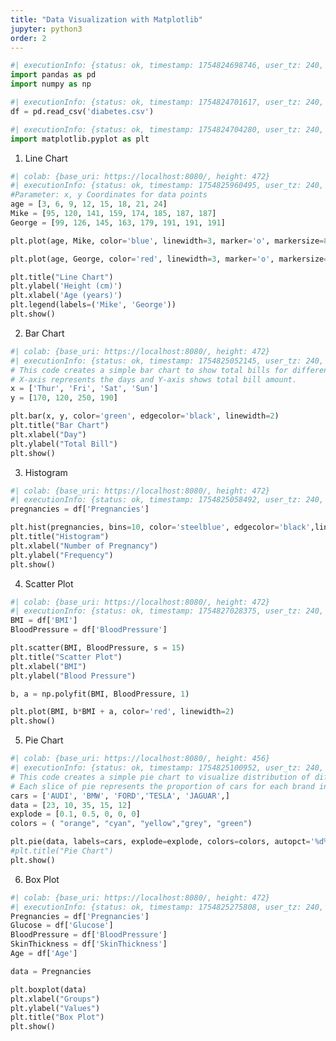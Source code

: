```yaml
---
title: "Data Visualization with Matplotlib"
jupyter: python3
order: 2
---
```


```python
#| executionInfo: {status: ok, timestamp: 1754824698746, user_tz: 240, elapsed: 416, user: {displayName: Xuebin Yang, userId: '18047631927912204745'}}
import pandas as pd
import numpy as np
```

```python
#| executionInfo: {status: ok, timestamp: 1754824701617, user_tz: 240, elapsed: 46, user: {displayName: Xuebin Yang, userId: '18047631927912204745'}}
df = pd.read_csv('diabetes.csv')
```

```python
#| executionInfo: {status: ok, timestamp: 1754824704280, user_tz: 240, elapsed: 8, user: {displayName: Xuebin Yang, userId: '18047631927912204745'}}
import matplotlib.pyplot as plt
```

1. Line Chart

```python
#| colab: {base_uri: https://localhost:8080/, height: 472}
#| executionInfo: {status: ok, timestamp: 1754825960495, user_tz: 240, elapsed: 413, user: {displayName: Xuebin Yang, userId: '18047631927912204745'}}
#Parameter: x, y Coordinates for data points
age = [3, 6, 9, 12, 15, 18, 21, 24]
Mike = [95, 120, 141, 159, 174, 185, 187, 187]
George = [99, 126, 145, 163, 179, 191, 191, 191]

plt.plot(age, Mike, color='blue', linewidth=3, marker='o', markersize=8, linestyle='--')

plt.plot(age, George, color='red', linewidth=3, marker='o', markersize=8, linestyle='--')

plt.title("Line Chart")
plt.ylabel('Height (cm)')
plt.xlabel('Age (years)')
plt.legend(labels=('Mike', 'George'))
plt.show()
```

2. Bar Chart

```python
#| colab: {base_uri: https://localhost:8080/, height: 472}
#| executionInfo: {status: ok, timestamp: 1754825052145, user_tz: 240, elapsed: 251, user: {displayName: Xuebin Yang, userId: '18047631927912204745'}}
# This code creates a simple bar chart to show total bills for different days.
# X-axis represents the days and Y-axis shows total bill amount.
x = ['Thur', 'Fri', 'Sat', 'Sun']
y = [170, 120, 250, 190]

plt.bar(x, y, color='green', edgecolor='black', linewidth=2)
plt.title("Bar Chart")
plt.xlabel("Day")
plt.ylabel("Total Bill")
plt.show()
```

3. Histogram

```python
#| colab: {base_uri: https://localhost:8080/, height: 472}
#| executionInfo: {status: ok, timestamp: 1754825058492, user_tz: 240, elapsed: 464, user: {displayName: Xuebin Yang, userId: '18047631927912204745'}}
pregnancies = df['Pregnancies']

plt.hist(pregnancies, bins=10, color='steelblue', edgecolor='black',linestyle='--')
plt.title("Histogram")
plt.xlabel("Number of Pregnancy")
plt.ylabel("Frequency")
plt.show()
```

4. Scatter Plot

```python
#| colab: {base_uri: https://localhost:8080/, height: 472}
#| executionInfo: {status: ok, timestamp: 1754827028375, user_tz: 240, elapsed: 236, user: {displayName: Xuebin Yang, userId: '18047631927912204745'}}
BMI = df['BMI']
BloodPressure = df['BloodPressure']

plt.scatter(BMI, BloodPressure, s = 15)
plt.title("Scatter Plot")
plt.xlabel("BMI")
plt.ylabel("Blood Pressure")

b, a = np.polyfit(BMI, BloodPressure, 1)

plt.plot(BMI, b*BMI + a, color='red', linewidth=2)
plt.show()
```

5. Pie Chart

```python
#| colab: {base_uri: https://localhost:8080/, height: 456}
#| executionInfo: {status: ok, timestamp: 1754825100952, user_tz: 240, elapsed: 329, user: {displayName: Xuebin Yang, userId: '18047631927912204745'}}
# This code creates a simple pie chart to visualize distribution of different car brands.
# Each slice of pie represents the proportion of cars for each brand in the dataset.
cars = ['AUDI', 'BMW', 'FORD','TESLA', 'JAGUAR',]
data = [23, 10, 35, 15, 12]
explode = [0.1, 0.5, 0, 0, 0]
colors = ( "orange", "cyan", "yellow","grey", "green")

plt.pie(data, labels=cars, explode=explode, colors=colors, autopct='%d%%', shadow = True)
#plt.title("Pie Chart")
plt.show()
```

6. Box Plot

```python
#| colab: {base_uri: https://localhost:8080/, height: 472}
#| executionInfo: {status: ok, timestamp: 1754825275808, user_tz: 240, elapsed: 179, user: {displayName: Xuebin Yang, userId: '18047631927912204745'}}
Pregnancies = df['Pregnancies']
Glucose = df['Glucose']
BloodPressure = df['BloodPressure']
SkinThickness = df['SkinThickness']
Age = df['Age']

data = Pregnancies

plt.boxplot(data)
plt.xlabel("Groups")
plt.ylabel("Values")
plt.title("Box Plot")
plt.show()
```

